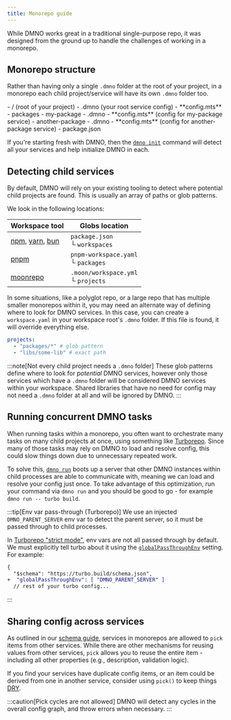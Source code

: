 ```yaml
---
title: Monorepo guide
---
```



While DMNO works great in a traditional single-purpose repo, it was designed from the ground up to handle the challenges of working in a monorepo.

## Monorepo structure

Rather than having only a single `.dmno` folder at the root of your project, in a monorepo each child project/service will have its own `.dmno` folder too.

<FileTree>
  - / (root of your project)
    - .dmno (your root service config)
      - **config.mts**
    - packages
      - my-package
        - .dmno 
          - **config.mts** (config for my-package service)
      - another-package
        - .dmno
          - **config.mts** (config for another-package service)
    - package.json
</ FileTree>

If you're starting fresh with DMNO, then the [`dmno init`](/docs/reference/cli/init/) command will detect all your services and help initialize DMNO in each.

## Detecting child services

By default, DMNO will rely on your existing tooling to detect where potential child projects are found. This is usually an array of paths or glob patterns.

We look in the following locations:

| Workspace tool | Globs location |
|---|---|
| [npm](https://docs.npmjs.com/cli/v8/using-npm/workspaces), [yarn](https://yarnpkg.com/features/workspaces#how-are-workspaces-declared), [bun](https://bun.sh/docs/install/workspaces) | `package.json`<br/>└ `workspaces` |
| [pnpm](https://pnpm.io/workspaces) | `pnpm-workspace.yaml`<br/>└ `packages` |
| [moonrepo](https://moonrepo.dev/docs/config/workspace#projects) | `.moon/workspace.yml`<br/>└ `projects` |

In some situations, like a polyglot repo, or a large repo that has multiple smaller monorepos within it, you may need an alternate way of defining where to look for DMNO services. In this case, you can create a `workspace.yaml` in your workspace root's `.dmno` folder. If this file is found, it will override everything else.

```yaml title=".dmno/workpace.yaml"
projects:
  - "packages/*" # glob pattern
  - "libs/some-lib" # exact path
```

:::note[Not every child project needs a `.dmno` folder]
These glob patterns define where to look for _potential_ DMNO services, however only those services which have a `.dmno` folder will be considered DMNO services within your workspace. Shared libraries that have no need for config may not need a `.dmno` folder at all and will be ignored by DMNO.
:::

## Running concurrent DMNO tasks

When running tasks within a monorepo, you often want to orchestrate many tasks on many child projects at once, using something like [Turborepo](https://turbo.build/repo/docs). Since many of those tasks may rely on DMNO to load and resolve config, this could slow things down due to unnecessary repeated work.

To solve this, [`dmno run`](/docs/reference/cli/run/) boots up a server that other DMNO instances within child processes are able to communicate with, meaning we can load and resolve your config just once. To take advantage of this optimization, run your command via `dmno run` and you should be good to go - for example `dmno run -- turbo build`.

:::tip[Env var pass-through (Turborepo)]
We use an injected `DMNO_PARENT_SERVER` env var to detect the parent server, so it must be passed through to child processes.

In [Turborepo "strict mode"](https://turbo.build/repo/docs/crafting-your-repository/using-environment-variables#strict-mode), env vars are not all passed through by default. We must explicitly tell turbo about it using the [`globalPassThroughEnv`](https://turbo.build/repo/docs/reference/configuration#globalpassthroughenv) setting. For example:

```diff lang=json title='turbo.json'
{
  "$schema": "https://turbo.build/schema.json",
+  "globalPassThroughEnv": [ "DMNO_PARENT_SERVER" ]
  // rest of your turbo config...
```
:::

## Sharing config across services

As outlined in our [schema guide](/docs/guides/schema/#pick), services in monorepos are allowed to `pick` items from other services. While there are other mechanisms for reusing values from other services, `pick` allows you to reuse the entire item - including all other properties (e.g., description, validation logic).

If you find your services have duplicate config items, or an item could be derived from one in another service, consider using `pick()` to keep things [DRY](https://en.wikipedia.org/wiki/Don%27t_repeat_yourself).

:::caution[Pick cycles are not allowed]
DMNO will detect any cycles in the overall config graph, and throw errors when necessary.
:::
